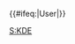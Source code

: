 {{Userbox
  |id=[[File:KDE_logo.svg|38px]]
  |id-c=#57a2fd
  |id-s=11
  |info=该用户使用'''[[KDE]]'''對[[中文維基百科]]作出[[:Category:KDE 使用者|貢獻]]。
  |info-c=#82ccff
  |border-c=#024ca7
}}
<includeonly>{{#ifeq:{{NAMESPACE}}|User|[[Category:KDE 使用者|{{PAGENAME}}]]}}</includeonly>
<noinclude>[[Category:软件用户框模板|S:KDE]]</noinclude>